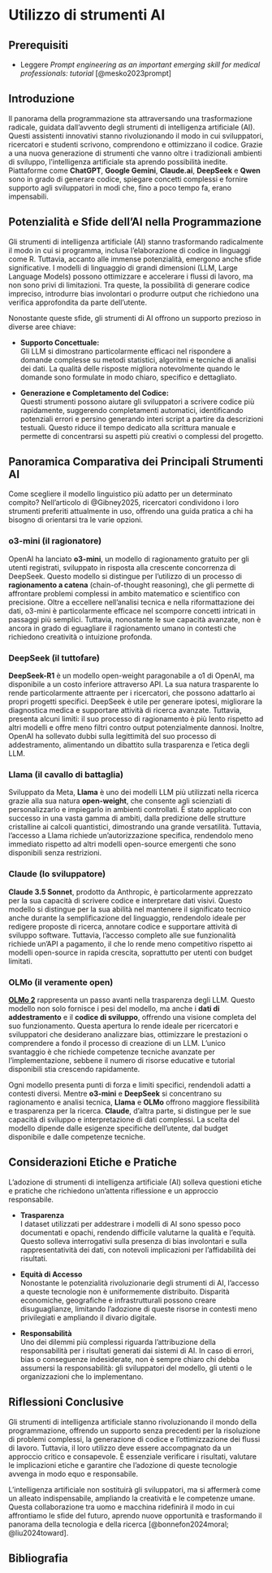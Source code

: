 # Utilizzo di strumenti AI {#sec-r-ai}

::: callout-tip
## Prerequisiti

- Leggere *Prompt engineering as an important emerging skill for medical professionals: tutorial* [@mesko2023prompt]
:::

## Introduzione

Il panorama della programmazione sta attraversando una trasformazione radicale, guidata dall’avvento degli strumenti di intelligenza artificiale (AI). Questi assistenti innovativi stanno rivoluzionando il modo in cui sviluppatori, ricercatori e studenti scrivono, comprendono e ottimizzano il codice. Grazie a una nuova generazione di strumenti che vanno oltre i tradizionali ambienti di sviluppo, l’intelligenza artificiale sta aprendo possibilità inedite. Piattaforme come **ChatGPT**, **Google Gemini**, **Claude.ai**, **DeepSeek** e **Qwen** sono in grado di generare codice, spiegare concetti complessi e fornire supporto agli sviluppatori in modi che, fino a poco tempo fa, erano impensabili.

## Potenzialità e Sfide dell'AI nella Programmazione

Gli strumenti di intelligenza artificiale (AI) stanno trasformando radicalmente il modo in cui si programma, inclusa l’elaborazione di codice in linguaggi come R. Tuttavia, accanto alle immense potenzialità, emergono anche sfide significative. I modelli di linguaggio di grandi dimensioni (LLM, Large Language Models) possono ottimizzare e accelerare i flussi di lavoro, ma non sono privi di limitazioni. Tra queste, la possibilità di generare codice impreciso, introdurre bias involontari o produrre output che richiedono una verifica approfondita da parte dell’utente.

Nonostante queste sfide, gli strumenti di AI offrono un supporto prezioso in diverse aree chiave:

- **Supporto Concettuale:**  
  Gli LLM si dimostrano particolarmente efficaci nel rispondere a domande complesse su metodi statistici, algoritmi e tecniche di analisi dei dati. La qualità delle risposte migliora notevolmente quando le domande sono formulate in modo chiaro, specifico e dettagliato.

- **Generazione e Completamento del Codice:**  
  Questi strumenti possono aiutare gli sviluppatori a scrivere codice più rapidamente, suggerendo completamenti automatici, identificando potenziali errori e persino generando interi script a partire da descrizioni testuali. Questo riduce il tempo dedicato alla scrittura manuale e permette di concentrarsi su aspetti più creativi o complessi del progetto.

## Panoramica Comparativa dei Principali Strumenti AI

Come scegliere il modello linguistico più adatto per un determinato compito? Nell'articolo di @Gibney2025, ricercatori condividono i loro strumenti preferiti attualmente in uso, offrendo una guida pratica a chi ha bisogno di orientarsi tra le varie opzioni.

### o3-mini (il ragionatore)

OpenAI ha lanciato **o3-mini**, un modello di ragionamento gratuito per gli utenti registrati, sviluppato in risposta alla crescente concorrenza di DeepSeek. Questo modello si distingue per l'utilizzo di un processo di **ragionamento a catena** (chain-of-thought reasoning), che gli permette di affrontare problemi complessi in ambito matematico e scientifico con precisione. Oltre a eccellere nell'analisi tecnica e nella riformattazione dei dati, o3-mini è particolarmente efficace nel scomporre concetti intricati in passaggi più semplici. Tuttavia, nonostante le sue capacità avanzate, non è ancora in grado di eguagliare il ragionamento umano in contesti che richiedono creatività o intuizione profonda.

### DeepSeek (il tuttofare)

**DeepSeek-R1** è un modello open-weight paragonabile a o1 di OpenAI, ma disponibile a un costo inferiore attraverso API. La sua natura trasparente lo rende particolarmente attraente per i ricercatori, che possono adattarlo ai propri progetti specifici. DeepSeek è utile per generare ipotesi, migliorare la diagnostica medica e supportare attività di ricerca avanzate. Tuttavia, presenta alcuni limiti: il suo processo di ragionamento è più lento rispetto ad altri modelli e offre meno filtri contro output potenzialmente dannosi. Inoltre, OpenAI ha sollevato dubbi sulla legittimità del suo processo di addestramento, alimentando un dibattito sulla trasparenza e l'etica degli LLM.

### Llama (il cavallo di battaglia)

Sviluppato da Meta, **Llama** è uno dei modelli LLM più utilizzati nella ricerca grazie alla sua natura **open-weight**, che consente agli scienziati di personalizzarlo e impiegarlo in ambienti controllati. È stato applicato con successo in una vasta gamma di ambiti, dalla predizione delle strutture cristalline ai calcoli quantistici, dimostrando una grande versatilità. Tuttavia, l'accesso a Llama richiede un'autorizzazione specifica, rendendolo meno immediato rispetto ad altri modelli open-source emergenti che sono disponibili senza restrizioni.

### Claude (lo sviluppatore)

**Claude 3.5 Sonnet**, prodotto da Anthropic, è particolarmente apprezzato per la sua capacità di scrivere codice e interpretare dati visivi. Questo modello si distingue per la sua abilità nel mantenere il significato tecnico anche durante la semplificazione del linguaggio, rendendolo ideale per redigere proposte di ricerca, annotare codice e supportare attività di sviluppo software. Tuttavia, l'accesso completo alle sue funzionalità richiede un'API a pagamento, il che lo rende meno competitivo rispetto ai modelli open-source in rapida crescita, soprattutto per utenti con budget limitati.

### OLMo (il veramente open)

**[OLMo 2](https://playground.allenai.org)** rappresenta un passo avanti nella trasparenza degli LLM. Questo modello non solo fornisce i pesi del modello, ma anche i **dati di addestramento** e il **codice di sviluppo**, offrendo una visione completa del suo funzionamento. Questa apertura lo rende ideale per ricercatori e sviluppatori che desiderano analizzare bias, ottimizzare le prestazioni o comprendere a fondo il processo di creazione di un LLM. L'unico svantaggio è che richiede competenze tecniche avanzate per l'implementazione, sebbene il numero di risorse educative e tutorial disponibili stia crescendo rapidamente.

Ogni modello presenta punti di forza e limiti specifici, rendendoli adatti a contesti diversi. Mentre **o3-mini** e **DeepSeek** si concentrano su ragionamento e analisi tecnica, **Llama** e **OLMo** offrono maggiore flessibilità e trasparenza per la ricerca. **Claude**, d'altra parte, si distingue per le sue capacità di sviluppo e interpretazione di dati complessi. La scelta del modello dipende dalle esigenze specifiche dell'utente, dal budget disponibile e dalle competenze tecniche.

## Considerazioni Etiche e Pratiche

L’adozione di strumenti di intelligenza artificiale (AI) solleva questioni etiche e pratiche che richiedono un’attenta riflessione e un approccio responsabile.

- **Trasparenza**  
  I dataset utilizzati per addestrare i modelli di AI sono spesso poco documentati e opachi, rendendo difficile valutarne la qualità e l’equità. Questo solleva interrogativi sulla presenza di bias involontari e sulla rappresentatività dei dati, con notevoli implicazioni per l’affidabilità dei risultati.

- **Equità di Accesso**  
  Nonostante le potenzialità rivoluzionarie degli strumenti di AI, l’accesso a queste tecnologie non è uniformemente distribuito. Disparità economiche, geografiche e infrastrutturali possono creare disuguaglianze, limitando l’adozione di queste risorse in contesti meno privilegiati e ampliando il divario digitale.

- **Responsabilità**  
  Uno dei dilemmi più complessi riguarda l’attribuzione della responsabilità per i risultati generati dai sistemi di AI. In caso di errori, bias o conseguenze indesiderate, non è sempre chiaro chi debba assumersi la responsabilità: gli sviluppatori del modello, gli utenti o le organizzazioni che lo implementano.

## Riflessioni Conclusive

Gli strumenti di intelligenza artificiale stanno rivoluzionando il mondo della programmazione, offrendo un supporto senza precedenti per la risoluzione di problemi complessi, la generazione di codice e l’ottimizzazione dei flussi di lavoro. Tuttavia, il loro utilizzo deve essere accompagnato da un approccio critico e consapevole. È essenziale verificare i risultati, valutare le implicazioni etiche e garantire che l’adozione di queste tecnologie avvenga in modo equo e responsabile.

L’intelligenza artificiale non sostituirà gli sviluppatori, ma si affermerà come un alleato indispensabile, ampliando la creatività e le competenze umane. Questa collaborazione tra uomo e macchina ridefinirà il modo in cui affrontiamo le sfide del futuro, aprendo nuove opportunità e trasformando il panorama della tecnologia e della ricerca [@bonnefon2024moral; @liu2024toward].


## Bibliografia {.unnumbered}
